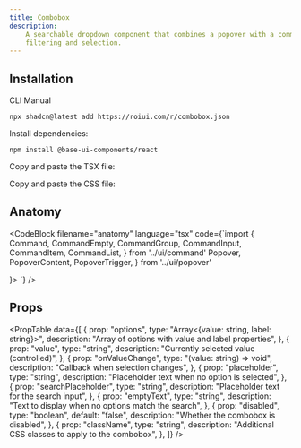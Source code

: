 ```yaml
---
title: Combobox
description:
    A searchable dropdown component that combines a popover with a command menu for
    filtering and selection.
---
```


<ComponentPreview name="combobox-demo" />

## Installation

<InstallationTabs>

<InstallationTabsList>
    <InstallationTabsTrigger value="cli">CLI</InstallationTabsTrigger>
    <InstallationTabsTrigger value="manual">Manual</InstallationTabsTrigger>
</InstallationTabsList>

<InstallationTabsContent value="cli">

```package-install
npx shadcn@latest add https://roiui.com/r/combobox.json
```

</InstallationTabsContent>

<InstallationTabsContent value="manual">

Install dependencies:

```package-install
npm install @base-ui-components/react
```

Copy and paste the TSX file:

<ComponentSource
    src="registry/brook/ui/combobox/combobox.tsx"
    title="components/ui/combobox.tsx"
    collapsible={true}
/>

Copy and paste the CSS file:

<ComponentSource
    src="registry/brook/ui/combobox/combobox.module.css"
    title="components/ui/combobox.module.css"
    language="css"
    collapsible={true}
/>

</InstallationTabsContent>

</InstallationTabs>

## Anatomy

<CodeBlock
filename="anatomy"
  language="tsx"
  code={`import {
  Command,
  CommandEmpty,
  CommandGroup,
  CommandInput,
  CommandItem,
  CommandList,
} from '../ui/command'
  Popover,
  PopoverContent,
  PopoverTrigger,
} from '../ui/popover'

<Popover>
  <PopoverTrigger render={<Button />}>

  </PopoverTrigger>
  <PopoverContent>
    <Command>
      <CommandInput  />
      <CommandList>
        <CommandEmpty></CommandEmpty>
        <CommandGroup>
          <CommandItem></CommandItem>
          <CommandItem></CommandItem>
        </CommandGroup>
      </CommandList>
    </Command>
  </PopoverContent>
</Popover>`}
/>

## Props

<PropTable
    data={[
        {
            prop: "options",
            type: "Array<{value: string, label: string}>",
            description: "Array of options with value and label properties",
        },
        {
            prop: "value",
            type: "string",
            description: "Currently selected value (controlled)",
        },
        {
            prop: "onValueChange",
            type: "(value: string) => void",
            description: "Callback when selection changes",
        },
        {
            prop: "placeholder",
            type: "string",
            description: "Placeholder text when no option is selected",
        },
        {
            prop: "searchPlaceholder",
            type: "string",
            description: "Placeholder text for the search input",
        },
        {
            prop: "emptyText",
            type: "string",
            description: "Text to display when no options match the search",
        },
        {
            prop: "disabled",
            type: "boolean",
            default: "false",
            description: "Whether the combobox is disabled",
        },
        {
            prop: "className",
            type: "string",
            description: "Additional CSS classes to apply to the combobox",
        },
    ]}
/>
